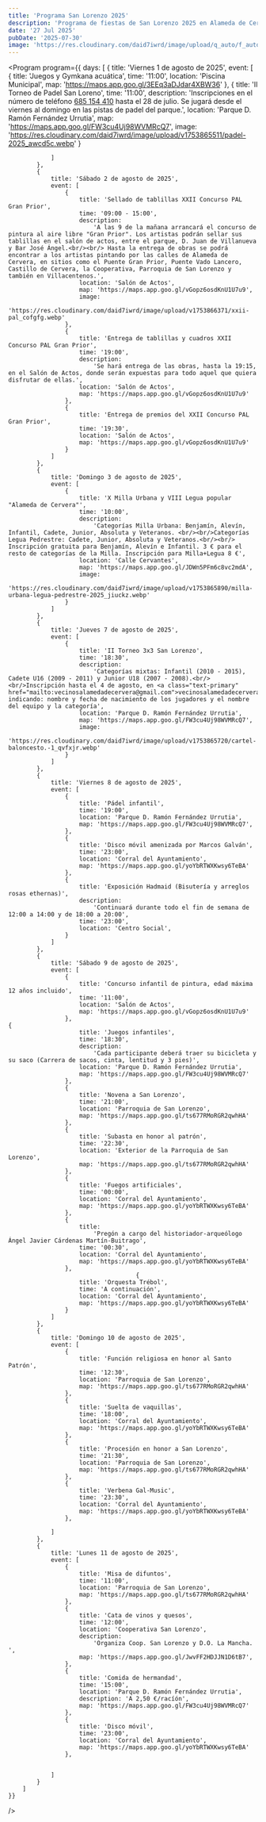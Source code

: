 ```yaml
---
title: 'Programa San Lorenzo 2025'
description: 'Programa de fiestas de San Lorenzo 2025 en Alameda de Cervera.'
date: '27 Jul 2025'
pubDate: '2025-07-30'
image: 'https://res.cloudinary.com/daid7iwrd/image/upload/q_auto/f_auto/v1721240236/images/news/974d8133003123354a2950bdb6465d04.webp'
---
```



<Program
	program={{
		days: [
			{
				title: 'Viernes 1 de agosto de 2025',
				event: [
					{
						title: 'Juegos y Gymkana acuática',
						time: '11:00',
						location: 'Piscina Municipal',
						map: 'https://maps.app.goo.gl/3EEq3aDJdar4XBW36'
					},
					{
						title: 'II Torneo de Padel San Loreno',
						time: '11:00',
						description:
							'Inscripciones en el número de teléfono <a class="text-primary" href="tel:685154410">685 154 410</a> hasta el 28 de julio. Se jugará desde el viernes al domingo en las pistas de padel del parque.',
						location: 'Parque D. Ramón Fernández Urrutia',
						map: 'https://maps.app.goo.gl/FW3cu4Uj98WVMRcQ7',
						image:
							'https://res.cloudinary.com/daid7iwrd/image/upload/v1753865511/padel-2025_awcd5c.webp'
					}
					
				]
			},
			{
				title: 'Sábado 2 de agosto de 2025',
				event: [
					{
						title: 'Sellado de tablillas XXII Concurso PAL Gran Prior',
						time: '09:00 - 15:00',
						description:
							'A las 9 de la mañana arrancará el concurso de pintura al aire libre "Gran Prior". Los artistas podrán sellar sus tablillas en el salón de actos, entre el parque, D. Juan de Villanueva y Bar José Ángel.<br/><br/> Hasta la entrega de obras se podrá encontrar a los artistas pintando por las calles de Alameda de Cervera, en sitios como el Puente Gran Prior, Puente Vado Lancero, Castillo de Cervera, la Cooperativa, Parroquia de San Lorenzo y también en Villacentenos.',
						location: 'Salón de Actos',
						map: 'https://maps.app.goo.gl/vGopz6osdKnU1U7u9',
						image:
							'https://res.cloudinary.com/daid7iwrd/image/upload/v1753866371/xxii-pal_cofgfg.webp'
					},
					{
						title: 'Entrega de tablillas y cuadros XXII Concurso PAL Gran Prior',
						time: '19:00',
						description:
							'Se hará entrega de las obras, hasta la 19:15, en el Salón de Actos, donde serán expuestas para todo aquel que quiera disfrutar de ellas.',
						location: 'Salón de Actos',
						map: 'https://maps.app.goo.gl/vGopz6osdKnU1U7u9'
					},
					{
						title: 'Entrega de premios del XXII Concurso PAL Gran Prior',
						time: '19:30',
						location: 'Salón de Actos',
						map: 'https://maps.app.goo.gl/vGopz6osdKnU1U7u9'
					}
				]
			},
			{
				title: 'Domingo 3 de agosto de 2025',
				event: [
					{
						title: 'X Milla Urbana y VIII Legua popular "Alameda de Cervera"',
						time: '10:00',
						description:
							'Categorías Milla Urbana: Benjamín, Alevín, Infantil, Cadete, Junior, Absoluta y Veteranos. <br/><br/>Categorías Legua Pedrestre: Cadete, Junior, Absoluta y Veteranos.<br/><br/> Inscripción gratuita para Benjamín, Alevín e Infantil. 3 € para el resto de categorías de la Milla. Inscripción para Milla+Legua 8 €',
						location: 'Calle Cervantes',
						map: 'https://maps.app.goo.gl/JDWn5PFm6c8vc2mdA',
						image:
							'https://res.cloudinary.com/daid7iwrd/image/upload/v1753865890/milla-urbana-legua-pedrestre-2025_jiuckz.webp'
					}
				]
			},
			{
				title: 'Jueves 7 de agosto de 2025',
				event: [
					{
						title: 'II Torneo 3x3 San Lorenzo',
						time: '18:30',
						description:
							'Categorías mixtas: Infantil (2010 - 2015), Cadete U16 (2009 - 2011) y Junior U18 (2007 - 2008).<br/><br/>Inscripción hasta el 4 de agosto, en <a class="text-primary" href="mailto:vecinosalamedadecervera@gmail.com">vecinosalamedadecervera@gmail.com</a> indicando: nombre y fecha de nacimiento de los jugadores y el nombre del equipo y la categoría',
						location: 'Parque D. Ramón Fernández Urrutia',
						map: 'https://maps.app.goo.gl/FW3cu4Uj98WVMRcQ7',
						image:
							'https://res.cloudinary.com/daid7iwrd/image/upload/v1753865720/cartel-baloncesto.-1_qvfxjr.webp'
					}
				]
			},
			{
				title: 'Viernes 8 de agosto de 2025',
				event: [
					{
						title: 'Pádel infantil',
						time: '19:00',
						location: 'Parque D. Ramón Fernández Urrutia',
						map: 'https://maps.app.goo.gl/FW3cu4Uj98WVMRcQ7',
					},
					{
						title: 'Disco móvil amenizada por Marcos Galván',
						time: '23:00',
						location: 'Corral del Ayuntamiento',
						map: 'https://maps.app.goo.gl/yoYbRTWXKwsy6TeBA'
					},
					{
						title: 'Exposición Hadmaid (Bisutería y arreglos rosas ethernas)',
						description:
							'Continuará durante todo el fin de semana de 12:00 a 14:00 y de 18:00 a 20:00',
						time: '23:00',
						location: 'Centro Social',
					}
				]
			},
			{
				title: 'Sábado 9 de agosto de 2025',
				event: [
					{
						title: 'Concurso infantil de pintura, edad máxima 12 años incluido',
						time: '11:00',
						location: 'Salón de Actos',
						map: 'https://maps.app.goo.gl/vGopz6osdKnU1U7u9'
					},
	{
						title: 'Juegos infantiles',
						time: '18:30',
						description:
							'Cada participante deberá traer su bicicleta y su saco (Carrera de sacos, cinta, lentitud y 3 pies)',
						location: 'Parque D. Ramón Fernández Urrutia',
						map: 'https://maps.app.goo.gl/FW3cu4Uj98WVMRcQ7'
					},
					{
						title: 'Novena a San Lorenzo',
						time: '21:00',
						location: 'Parroquia de San Lorenzo',
						map: 'https://maps.app.goo.gl/ts677RMoRGR2qwhHA'
					},
					{
						title: 'Subasta en honor al patrón',
						time: '22:30',
						location: 'Exterior de la Parroquia de San Lorenzo',
						map: 'https://maps.app.goo.gl/ts677RMoRGR2qwhHA'
					},
					{
						title: 'Fuegos artificiales',
						time: '00:00',
						location: 'Corral del Ayuntamiento',
						map: 'https://maps.app.goo.gl/yoYbRTWXKwsy6TeBA'
					},
					{
						title:
							'Pregón a cargo del historiador-arqueólogo Ángel Javier Cárdenas Martín-Buitrago',
						time: '00:30',
						location: 'Corral del Ayuntamiento',
						map: 'https://maps.app.goo.gl/yoYbRTWXKwsy6TeBA'
					},
										{
						title: 'Orquesta Trébol',
						time: 'A continuación',
						location: 'Corral del Ayuntamiento',
						map: 'https://maps.app.goo.gl/yoYbRTWXKwsy6TeBA'
					}
				]
			},
			{
				title: 'Domingo 10 de agosto de 2025',
				event: [
					{
						title: 'Función religiosa en honor al Santo Patrón',
						time: '12:30',
						location: 'Parroquia de San Lorenzo',
						map: 'https://maps.app.goo.gl/ts677RMoRGR2qwhHA'
					},
					{
						title: 'Suelta de vaquillas',
						time: '18:00',
						location: 'Corral del Ayuntamiento',
						map: 'https://maps.app.goo.gl/yoYbRTWXKwsy6TeBA'
					},
					{
						title: 'Procesión en honor a San Lorenzo',
						time: '21:30',
						location: 'Parroquia de San Lorenzo',
						map: 'https://maps.app.goo.gl/ts677RMoRGR2qwhHA'
					},
					{
						title: 'Verbena Gal-Music',
						time: '23:30',
						location: 'Corral del Ayuntamiento',
						map: 'https://maps.app.goo.gl/yoYbRTWXKwsy6TeBA'
					},
					
				]
			},
			{
				title: 'Lunes 11 de agosto de 2025',
				event: [
					{
						title: 'Misa de difuntos',
						time: '11:00',
						location: 'Parroquia de San Lorenzo',
						map: 'https://maps.app.goo.gl/ts677RMoRGR2qwhHA'
					},
					{
						title: 'Cata de vinos y quesos',
						time: '12:00',
						location: 'Cooperativa San Lorenzo',
						description:
							'Organiza Coop. San Lorenzo y D.O. La Mancha. ',
						map: 'https://maps.app.goo.gl/JwvFF2HDJJN1D6tB7',
					},
					{
						title: 'Comida de hermandad',
						time: '15:00',
						location: 'Parque D. Ramón Fernández Urrutia',
						description: 'A 2,50 €/racíón',
						map: 'https://maps.app.goo.gl/FW3cu4Uj98WVMRcQ7'
					},
					{
						title: 'Disco móvil',
						time: '23:00',
						location: 'Corral del Ayuntamiento',
						map: 'https://maps.app.goo.gl/yoYbRTWXKwsy6TeBA'
					},
					
					
				]
			}
		]
	}}
/>
